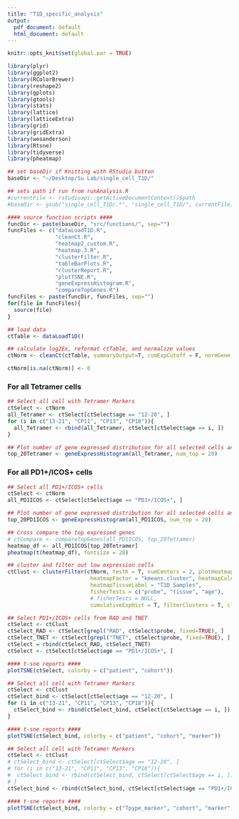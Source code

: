 ```yaml
---
title: "T1D_specific_analysis"
output:
  pdf_document: default
  html_document: default
---
```


```r
knitr::opts_knit$set(global.par = TRUE)
```

```r
library(plyr)
library(ggplot2)
library(RColorBrewer)
library(reshape2)
library(gplots)
library(gtools)
library(stats)
library(lattice)
library(latticeExtra)
library(grid)
library(gridExtra)
library(wesanderson)
library(Rtsne)
library(tidyverse)
library(pheatmap)
```


```r

## set baseDir if Knitting with RStudio button
baseDir <- "~/Desktop/Su Lab/single_cell_T1D/"

## sets path if run from runAnalysis.R
#currentFile <- rstudioapi::getActiveDocumentContext()$path
#baseDir <- gsub("single_cell_T1D/.*", "single_cell_T1D/", currentFile)

#### source function scripts ####
funcDir <- paste(baseDir, "src/functions/", sep="")
funcFiles <- c("dataLoadT1D.R", 
               "cleanCt.R", 
               "heatmap2_custom.R",
               "heatmap.3.R",
               "clusterFilter.R",
               "tableBarPlots.R",
               "clusterReport.R",
               "plotTSNE.R",
               "geneExpressHistogram.R",
               "compareTopGenes.R")
funcFiles <- paste(funcDir, funcFiles, sep="")
for(file in funcFiles){
  source(file)
}

```


```r
## load data
ctTable <- dataLoadT1D()

## calculate log2Ex, reformat ctTable, and normalize values
ctNorm <- cleanCt(ctTable, summaryOutput=T, cumExpCutoff = F, normGene = "none")
```


```r
ctNorm[is.na(ctNorm)] <- 0 
```


### For all Tetramer cells
```r
## Select all cell with Tetramer Markers
ctSelect <- ctNorm
all_Tetramer <- ctSelect[ctSelect$age == "12-20", ]
for (i in c("13-21", "CP11", "CP13", "CP18")){
  all_Tetramer <- rbind(all_Tetramer, ctSelect[ctSelect$age == i, ])
}

## Plot number of gene expressed distribution for all selected cells and get top 20 expressed genes
top_20Tetramer <- geneExpressHistogram(all_Tetramer, num_top = 20)
```


### For all PD1+/ICOS+ cells
```r
## Select all PD1+/ICOS+ cells
ctSelect <- ctNorm
all_PD1ICOS <- ctSelect[ctSelect$age == "PD1+/ICOS+", ]

## Plot number of gene expressed distribution for all selected cells and get top 20 expressed genes
top_20PD1ICOS <- geneExpressHistogram(all_PD1ICOS, num_top = 20)

## Cross compare the top expressed genes
# ctCompare <- compareTopGenes(all_PD1ICOS, top_20Tetramer)
heatmap_df <- all_PD1ICOS[top_20Tetramer]
pheatmap(t(heatmap_df), fontsize = 28)
```


```r
## cluster and filter out low expression cells
ctClust <- clusterFilter(ctNorm, testK = T, numCenters = 2, plotHeatmap=T, plotClustOnly=F,
                          heatmapFactor = "kmeans.cluster", heatmapColorBy = c("age","probe", "soucre"),
                          heatmapTissueLabel = "T1D Samples",
                          fisherTests = c("probe", "tissue", "age"),
                          # fisherTests = NULL,
                          cumulativeExpHist = T, filterClusters = T, clustersToRemove = c(2))
```


```r
## Select PD1+/ICOS+ cells from RAD and TNET 
ctSelect <- ctClust
ctSelect_RAD <- ctSelect[grepl("RAD", ctSelect$probe, fixed=TRUE), ]
ctSelect_TNET <- ctSelect[grepl("TNET", ctSelect$probe, fixed=TRUE), ]
ctSelect = rbind(ctSelect_RAD, ctSelect_TNET)
ctSelect <- ctSelect[ctSelect$age == "PD1+/ICOS+", ]

#### t-sne reports ####
plotTSNE(ctSelect, colorby = c("patient", "cohort"))
```


```r
## Select all cell with Tetramer Markers
ctSelect <- ctClust
ctSelect_bind <- ctSelect[ctSelect$age == "12-20", ]
for (i in c("13-21", "CP11", "CP13", "CP18")){
  ctSelect_bind <- rbind(ctSelect_bind, ctSelect[ctSelect$age == i, ])
}

#### t-sne reports ####
plotTSNE(ctSelect_bind, colorby = c("patient", "cohort", "marker"))
```


```r
## Select all cell with Tetramer Markers
ctSelect <- ctClust
# ctSelect_bind <- ctSelect[ctSelect$age == "12-20", ]
# for (i in c("13-21", "CP11", "CP13", "CP18")){
#  ctSelect_bind <- rbind(ctSelect_bind, ctSelect[ctSelect$age == i, ])
# }
ctSelect_bind <- rbind(ctSelect_bind, ctSelect[ctSelect$age == "PD1+/ICOS+", ])

#### t-sne reports ####
plotTSNE(ctSelect_bind, colorby = c("Tpype_marker", "cohort", "marker"))
```







